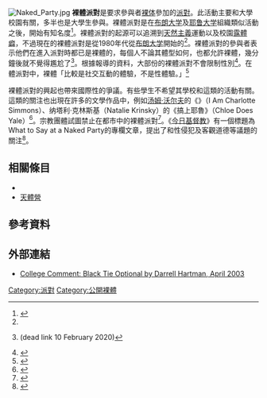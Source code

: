 [[File:Naked_Party.jpg|thumb]]
{{not|性派對}}
'''裸體派對'''是要求參與者[[裸体|裸体]]參加的[[派對|派對]]。此活動主要和大學校園有關，多半也是大學生參與。裸體派對是在[[布朗大学|布朗大学]]及[[耶鲁大学|耶鲁大学]]組織類似活動之後，開始有知名度<ref>{{cite news |url=http://www.nysun.com/article/23347 |title=At Columbia, an Invitation to a Night of Nakedness |first=Jacob |last=Gershman |date=2005-11-22 |access-date=2008-09-05 |work=New York Sun |archive-date=2008-07-24 |archive-url=https://web.archive.org/web/20080724035425/http://www.nysun.com/article/23347 |dead-url=no }}</ref>。裸體派對的起源可以追溯到[[天然主義|天然主義]]運動以及校園[[露體癖|露體癖]]，不過現在的裸體派對是從1980年代從[[布朗大学|布朗大学]]開始的<ref name="nyt-070107"/>。裸體派對的參與者表示他們在進入派對時都已是裸體的，每個人不論其體型如何，也都允許裸體，幾分鐘後就不覺得尷尬了<ref>{{cite news |url=http://orient.bowdoin.edu/orient/article.php?section=3&date=2006-12-01&id=5 |title=Naked parties: an expose |work=The Bowdoin Orient College Paper |location=Brunswick, Maine |date=2006-12-01 |access-date=2008-09-05 |last=Abbruzzese |first=Kelsey |archive-url=https://web.archive.org/web/20081007060105/http://orient.bowdoin.edu/orient/article.php?section=3&date=2006-12-01&id=5 |archive-date=2008-10-07 |dead-url=no }} (dead link 10 February 2020)</ref>。根據報導的資料，大部份的裸體派對不會限制性別<ref>{{cite news |url=http://cbs3.com/specialreports/College.Party.Naked.2.307373.html |first=Angela |last=Russell |title=Naked College Parties |date=2007-02-13 |work=CBS3 |publisher=CBS Broadcasting, Inc. |access-date=2008-09-05 |archive-url=https://web.archive.org/web/20080822085757/http://cbs3.com/specialreports/College.Party.Naked.2.307373.html |archive-date=2008-08-22 |dead-url=yes }}</ref>。在體派對中，裸體「比較是社交互動的體驗，不是性體驗。」<ref name="nyt-070107">{{cite news |url=https://www.nytimes.com/2007/01/07/education/edlife/07nakedparties.html?_r=1&pagewanted=all&oref=slogin |title=Black Tie Optional |first=Rachel |last=Aviv |work=New York Times |date=2007-01-07 |access-date=2008-09-05 |archive-date=2021-02-08 |archive-url=https://web.archive.org/web/20210208123056/https://www.nytimes.com/2007/01/07/education/edlife/07nakedparties.html?_r=1&pagewanted=all&oref=slogin |dead-url=no }}</ref>

裸體派對的興起也帶來國際性的爭議。有些學生不希望其學校和這類的活動有關。這類的關注也出現在許多的文學作品中，例如[[汤姆·沃尔夫|汤姆·沃尔夫]]的《{{le|我是夏綠蒂·賽門斯|I Am Charlotte Simmons}}》（I Am Charlotte Simmons）、纳塔利·克林斯基（Natalie Krinsky）的《搞上耶魯》（Chloe Does Yale）<ref>{{cite news |url=https://www.telegraph.co.uk/arts/main.jhtml?xml=/arts/2006/03/02/ftyale02.xml |work=Telegraph UK |title=Naked parties... very odd, unnatural |publisher=Telegraph Media Group |date=2006-02-03 |access-date=2008-09-05 |first=Catherine |last=Elsworth |archive-date=2008-05-06 |archive-url=https://web.archive.org/web/20080506080249/http://www.telegraph.co.uk/arts/main.jhtml?xml=%2Farts%2F2006%2F03%2F02%2Fftyale02.xml |dead-url=no }}</ref>。宗教團體試圖禁止在都市中的裸體派對<ref name="bbc-021001">{{cite news | url=http://news.bbc.co.uk/1/hi/england/2289466.stm | title=Call to ban 'naked' party | publisher=BBC News | date=1 October 2002 | accessdate=2021-02-26 | archive-date=2004-07-07 | archive-url=https://web.archive.org/web/20040707122243/http://news.bbc.co.uk/1/hi/england/2289466.stm | dead-url=no }}</ref>。《[[今日基督教|今日基督教]]》有一個標題為What to Say at a Naked Party的專欄文章，提出了和性侵犯及客觀道德等議題的關注<ref>{{cite news |url=http://www.christianitytoday.com/ct/2005/002/14.48.html |work=Christianity Today Magazine |publisher=Christianity Today International |title=What to Say at a Naked Party |first=Frederica |last=Mathewes-Green |date=2005-01-21 |access-date=2008-09-05 |archive-date=2008-12-04 |archive-url=https://web.archive.org/web/20081204205618/http://www.christianitytoday.com/ct/2005/002/14.48.html |dead-url=no }}</ref>。

==相關條目==
<!--{{Portal|Nudity}}-->
*{{le|裸體活動列表|List of nude events}}
*[[天體營|天體營]]

==參考資料==
{{Reflist}}

==外部連結==
* [https://web.archive.org/web/20071130075808/http://www.yalealumnimagazine.com/issues/03_04/comment.html College Comment: Black Tie Optional by Darrell Hartman, April 2003]

<!--{{Parties}}--->
{{nudity}}

[[Category:派對|Category:派對]]
[[Category:公開裸體|Category:公開裸體]]